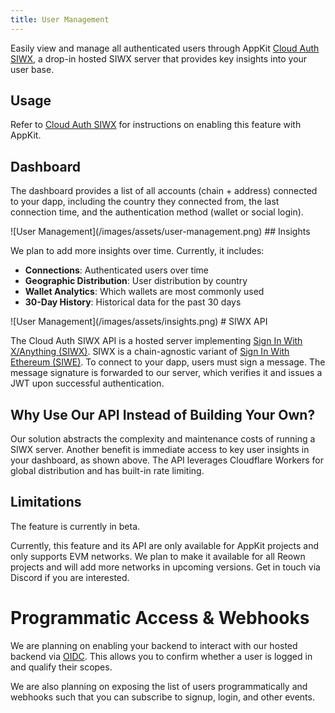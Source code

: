 ```yaml
---
title: User Management
---
```


Easily view and manage all authenticated users through AppKit [Cloud Auth SIWX](/appkit/features/siwx/siwx-cloud-auth), a drop-in hosted SIWX server that provides key insights into your user base.

## Usage

Refer to [Cloud Auth SIWX](/appkit/features/siwx/siwx-cloud-auth) for instructions on enabling this feature with AppKit.

## Dashboard

The dashboard provides a list of all accounts (chain + address) connected to your dapp, including the country they connected from, the last connection time, and the authentication method (wallet or social login).
<Frame>
![User Management](/images/assets/user-management.png)
</Frame>
## Insights

We plan to add more insights over time. Currently, it includes:

- **Connections**: Authenticated users over time  
- **Geographic Distribution**: User distribution by country  
- **Wallet Analytics**: Which wallets are most commonly used  
- **30-Day History**: Historical data for the past 30 days  

<Frame>
![User Management](/images/assets/insights.png)
</Frame>
# SIWX API

The Cloud Auth SIWX API is a hosted server implementing [Sign In With X/Anything (SIWX)](https://chainagnostic.org/CAIPs/caip-122). SIWX is a chain-agnostic variant of [Sign In With Ethereum (SIWE)](https://eips.ethereum.org/EIPS/eip-4361). To connect to your dapp, users must sign a message. The message signature is forwarded to our server, which verifies it and issues a JWT upon successful authentication.

## Why Use Our API Instead of Building Your Own?

Our solution abstracts the complexity and maintenance costs of running a SIWX server. Another benefit is immediate access to key user insights in your dashboard, as shown above. The API leverages Cloudflare Workers for global distribution and has built-in rate limiting.

## Limitations

<Warning>
The feature is currently in beta.
</Warning>

Currently, this feature and its API are only available for AppKit projects and only supports EVM networks. We plan to make it available for all Reown projects and will add more networks in upcoming versions. Get in touch via Discord if you are interested.

# Programmatic Access & Webhooks

We are planning on enabling your backend to interact with our hosted backend via [OIDC](https://openid.net/developers/how-connect-works/). This allows you to confirm whether a user is logged in and qualify their scopes.

We are also planning on exposing the list of users programmatically and webhooks such that you can subscribe to signup, login, and other events.
